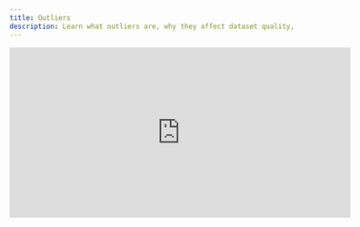 ```yaml
---
title: Outliers
description: Learn what outliers are, why they affect dataset quality, and how to detect and manage them using Visual Layer.
---
```


<iframe 
  width="600"
  height="300"
  style={{ borderRadius: '10px'}}  
  src="https://www.youtube.com/embed/OpSLWjy6pGE?autoplay=1&mute=1&rel=0" 
  title="Detecting Dark Image Issues" 
  frameborder="0" 
  allow="accelerometer; autoplay; clipboard-write; encrypted-media; gyroscope; picture-in-picture; web-share" 
  allowfullscreen
/>

## What Are Outlier Images and Objects?

Outlier images are visuals that differ significantly from the majority of your dataset. They may appear unusual due to content, quality, or context and can affect the representativeness of your data.

These may include:

- Images from the wrong source or domain
- Objects captured in rare or unexpected ways
- Files with artifacts like blur, noise, or extreme lighting

### Common Causes of Outliers

- **Data collection errors**: Samples from unrelated categories or domains may be incorrectly included.
- **Artifacts and anomalies**: Distortions like blur, noise, or overexposure can make an image an outlier.
- **Rare instances**: Rare objects, edge-case events, or unconventional perspectives may introduce visual outliers.

## Why It Matters

<div className="integrations-table">

| Problem | Impact |
|---------|--------|
| **Reduced data quality** | Outliers introduce noise and reduce consistency across your dataset. |
| **Weaker model performance** | Models trained on unfiltered outliers may generalize poorly or become unstable in production. |
| **Hidden skew** | Outliers may distort validation results or inflate perceived class diversity. |

</div>

## How to Detect Outliers in Visual Layer

Visual Layer provides a one-click method for detecting and correcting outliers using automated issue detection.

- **Detect Outliers:**  
  Go to **"Add Filter"** → **"Outliers"** → select **"IS"** as the logic operator → set the desired confidence threshold (default is 0.5).  
  Export the results using **"Matching the applied filter."**

- **Correct Outliers:**  
  Go to **"Add Filter"** → **"Outliers"** → select **"IS NOT"** as the logic operator → set the desired confidence threshold (default is 0.5).  
  Export the results using **"Matching the applied filter."**

Managing outliers is an essential step in building reliable, balanced models.

